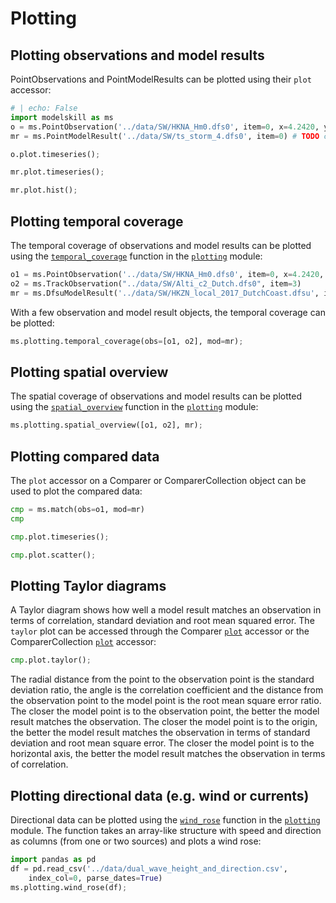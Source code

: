 # Plotting

## Plotting observations and model results

PointObservations and PointModelResults can be plotted using their `plot` accessor:

```python
# | echo: False
import modelskill as ms
o = ms.PointObservation('../data/SW/HKNA_Hm0.dfs0', item=0, x=4.2420, y=52.6887)
mr = ms.PointModelResult('../data/SW/ts_storm_4.dfs0', item=0) # TODO coords
```


```python
o.plot.timeseries();
```

```python
mr.plot.timeseries();
```

```python
mr.plot.hist();
```


## Plotting temporal coverage

The temporal coverage of observations and model results can be plotted using the [`temporal_coverage`](`modelskill.plotting.temporal_coverage`) function in the [`plotting`](`modelskill.plotting`) module:

```python
o1 = ms.PointObservation('../data/SW/HKNA_Hm0.dfs0', item=0, x=4.2420, y=52.6887)
o2 = ms.TrackObservation("../data/SW/Alti_c2_Dutch.dfs0", item=3)
mr = ms.DfsuModelResult('../data/SW/HKZN_local_2017_DutchCoast.dfsu', item=0)
```

With a few observation and model result objects, the temporal coverage can be plotted:

```python
ms.plotting.temporal_coverage(obs=[o1, o2], mod=mr);
```


## Plotting spatial overview

The spatial coverage of observations and model results can be plotted using the [`spatial_overview`](`modelskill.plotting.spatial_overview`) function in the [`plotting`](`modelskill.plotting`) module:

```python
ms.plotting.spatial_overview([o1, o2], mr);
```


## Plotting compared data

The `plot` accessor on a Comparer or ComparerCollection object can be used to plot the compared data:

```python
cmp = ms.match(obs=o1, mod=mr)
cmp
```

```python
cmp.plot.timeseries();
```

```python
cmp.plot.scatter();
```


## Plotting Taylor diagrams

A Taylor diagram shows how well a model result matches an observation in terms of correlation, standard deviation and root mean squared error. The `taylor` plot can be accessed through the Comparer [`plot`](`modelskill.comparison.ComparerPlotter`) accessor or the ComparerCollection [`plot`](`modelskill.comparison.ComparerCollectionPlotter`) accessor:

```python
cmp.plot.taylor();
```


The radial distance from the point to the observation point is the standard deviation ratio, the angle is the correlation coefficient and the distance from the observation point to the model point is the root mean square error ratio. The closer the model point is to the observation point, the better the model result matches the observation. The closer the model point is to the origin, the better the model result matches the observation in terms of standard deviation and root mean square error. The closer the model point is to the horizontal axis, the better the model result matches the observation in terms of correlation. 


## Plotting directional data (e.g. wind or currents)

Directional data can be plotted using the [`wind_rose`](`modelskill.plotting.wind_rose`) function in the [`plotting`](`modelskill.plotting`) module. The function takes an array-like structure with speed and direction as columns (from one or two sources) and plots a wind rose:

```python
import pandas as pd
df = pd.read_csv('../data/dual_wave_height_and_direction.csv', 
    index_col=0, parse_dates=True)
ms.plotting.wind_rose(df);
```

